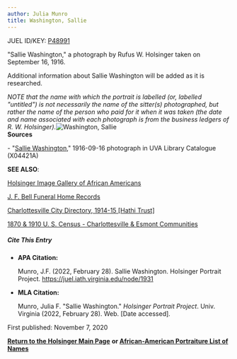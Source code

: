 ```yaml
---
author: Julia Munro
title: Washington, Sallie
---
```

JUEL ID/KEY: [P48991](http://juel.iath.virginia.edu/public_person?person=48991 "P48991")

"Sallie Washington," a photograph by Rufus W. Holsinger taken on September 16, 1916.

Additional information about Sallie Washington will be added as it is researched. 

_NOTE that the name with which the portrait is labelled (or, labelled "untitled") is not necessarily the name of the sitter(s) photographed, but rather the name of the person who paid for it when it was taken (the date and name associated with each photograph is from the business ledgers of R. W. Holsinger)._![Washington, Sallie](https://iiif.lib.virginia.edu/iiif/uva-lib:1044552/full/778,561/0/default.jpg "Washington, Sallie")  
**Sources**

\- "[Sallie Washington](https://search.lib.virginia.edu/sources/images/items/uva-lib:1044552 "Washington, Sallie")," 1916-09-16 photograph in UVA Library Catalogue (X04421A)

**SEE ALSO**:

[Holsinger Image Gallery of African Americans](http://rwholsingerphotos.org/images.php "Holsinger Image Gallery of African Americans")

[J. F. Bell Funeral Home Records](http://www2.vcdh.virginia.edu/afam/raceandplace/perl_scripts/funeral_search.html "J. F. Bell Funeral Home Database")

[Charlottesville City Directory, 1914-15 \[Hathi Trust\]](https://catalog.hathitrust.org/Record/101954103 "Charlottesville City Directory, 1914-15") 

[1870 & 1910 U. S. Census - Charlottesville & Esmont Communities](http://www2.vcdh.virginia.edu/afam/raceandplace/census/search_both.html "1870 & 1910 U. S. Census: Charlottesville and Esmont Communities")

##### **Cite This Entry**

*   **APA Citation:**
    
    Munro, J.F. (2022, February 28). Sallie Washington. Holsinger Portrait Project. https://juel.iath.virginia.edu/node/1931
    
*   **MLA Citation:**
    
    Munro, Julia F. "Sallie Washington." _Holsinger Portrait Project_. Univ. Virginia (2022, February 28). Web. \[Date accessed\].
    

First published: November 7, 2020

[**Return to the Holsinger Main Page**](http://juel.iath.virginia.edu/node/980) **or [African-American Portraiture List of Names](http://juel.iath.virginia.edu/node/996)**